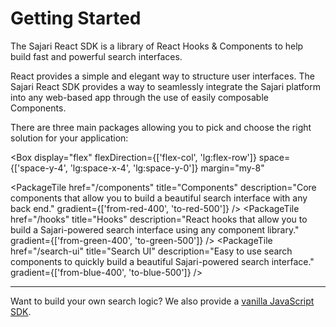 
<SEO title="Getting Started" description="Build a beautiful search interface using our powerful React SDK." />

# Getting Started

The Sajari React SDK is a library of React Hooks & Components to help build fast and powerful search interfaces.

React provides a simple and elegant way to structure user interfaces. The Sajari React SDK provides a way to seamlessly integrate the Sajari platform into any web-based app through the use of easily composable Components.

There are three main packages allowing you to pick and choose the right solution for your application:

<Box
  display="flex"
  flexDirection={['flex-col', 'lg:flex-row']}
  space={['space-y-4', 'lg:space-x-4', 'lg:space-y-0']}
  margin="my-8"
>
  <PackageTile
    href="/components"
    title="Components"
    description="Core components that allow you to build a beautiful search interface with any back end."
    gradient={['from-red-400', 'to-red-500']}
  />
  <PackageTile
    href="/hooks"
    title="Hooks"
    description="React hooks that allow you to build a Sajari-powered search interface using any component library."
    gradient={['from-green-400', 'to-green-500']}
  />
  <PackageTile
    href="/search-ui"
    title="Search UI"
    description="Easy to use search components to quickly build a beautiful Sajari-powered search interface."
    gradient={['from-blue-400', 'to-blue-500']}
  />
</Box>

---

Want to build your own search logic? We also provide a [vanilla JavaScript SDK](https://github.com/sajari/js-sdk).

